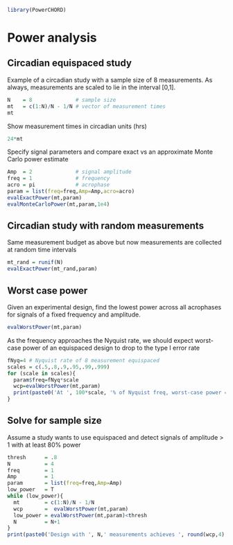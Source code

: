 ```r
library(PowerCHORD)
```

# Power analysis

## Circadian equispaced study
Example of a circadian study with a sample size of 8 measurements. As always, measurements are scaled to lie in the interval [0,1]. 
```r
N    = 8              # sample size
mt   = c(1:N)/N - 1/N # vector of measurement times
mt
```

Show measurement times in circadian units (hrs)
```r
24*mt
```

Specify signal parameters and compare exact vs an approximate Monte Carlo power estimate
```r
Amp  = 2              # signal amplitude
freq = 1              # frequency
acro = pi             # acrophase
param = list(freq=freq,Amp=Amp,acro=acro)
evalExactPower(mt,param)
evalMonteCarloPower(mt,param,1e4)
```

## Circadian study with random measurements

Same measurement budget as above but now measurements are collected at random time intervals
```r
mt_rand = runif(N)
evalExactPower(mt_rand,param)
```


## Worst case power
Given an experimental design, find the lowest power across all acrophases for signals of a fixed frequency and amplitude.
```r
evalWorstPower(mt,param)
```

As the frequency approaches the Nyquist rate, we should expect worst-case power of an equispaced design to drop to the type I error rate
```r
fNyq=4 # Nyquist rate of 8 measurement equispaced
scales = c(.5,.8,.9,.95,.99,.999)
for (scale in scales){
  param$freq=fNyq*scale
  wcp=evalWorstPower(mt,param)
  print(paste0('At ', 100*scale, '% of Nyquist freq, worst-case power = ',round(wcp,3)))
}
```


## Solve for sample size

Assume a study wants to use equispaced and detect signals of amplitude > 1 with at least 80% power
```r
thresh      = .8
N           = 4
freq        = 1
Amp         = 1
param       = list(freq=freq,Amp=Amp)
low_power   = T
while (low_power){
  mt        = c(1:N)/N - 1/N
  wcp       =  evalWorstPower(mt,param)
  low_power = evalWorstPower(mt,param)<thresh
  N         = N+1
}
print(paste0('Design with ', N,' measurements achieves ', round(wcp,4) , ' worst-case power.'))
```
